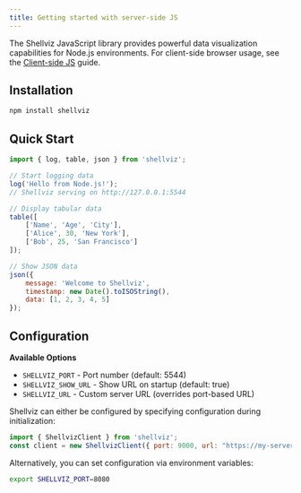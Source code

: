 ```yaml
---
title: Getting started with server-side JS
---
```


<GettingStartedNav activeSlug="node-next-react" />

The Shellviz JavaScript library provides powerful data visualization capabilities for Node.js environments. For client-side browser usage, see the [Client-side JS](/integration/client-side-js) guide.

## Installation

```bash
npm install shellviz
```

## Quick Start

```javascript
import { log, table, json } from 'shellviz';

// Start logging data
log('Hello from Node.js!');
// Shellviz serving on http://127.0.0.1:5544

// Display tabular data
table([
    ['Name', 'Age', 'City'],
    ['Alice', 30, 'New York'],
    ['Bob', 25, 'San Francisco']
]);

// Show JSON data
json({
    message: 'Welcome to Shellviz',
    timestamp: new Date().toISOString(),
    data: [1, 2, 3, 4, 5]
});
```


## Configuration

**Available Options**
- `SHELLVIZ_PORT` - Port number (default: 5544)
- `SHELLVIZ_SHOW_URL` - Show URL on startup (default: true)
- `SHELLVIZ_URL` - Custom server URL (overrides port-based URL)

Shellviz can either be configured by specifying configuration during initialization:

```javascript
import { ShellvizClient } from 'shellviz';
const client = new ShellvizClient({ port: 9000, url: "https://my-server.com" });
```

Alternatively, you can set configuration via environment variables:
```bash
export SHELLVIZ_PORT=8080
```
